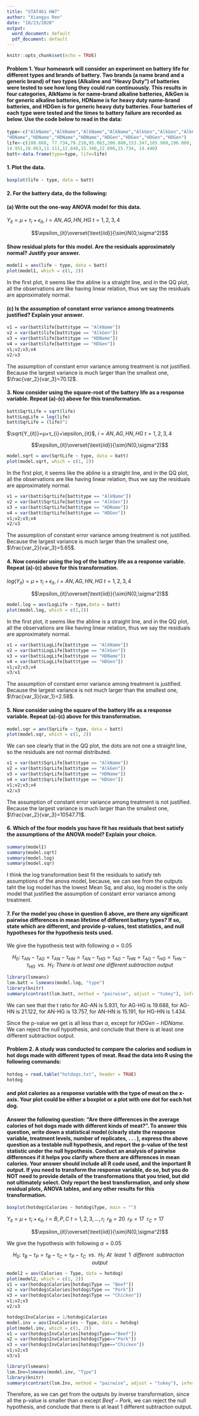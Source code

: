 ```yaml
---
title: "STAT461 HW7"
author: "Xiangyu Ren"
date: "10/23/2020"
output:
  word_document: default
  pdf_document: default
---
```


```r
knitr::opts_chunk$set(echo = TRUE)
```

#### Problem 1. Your homework will consider an experiment on battery life for different types and brands of battery. Two brands (a name brand and a generic brand) of two types (Alkaline and “Heavy Duty”) of batteries were tested to see how long they could run continuously. This results in four categories, AlkName is for name-brand alkaline batteries, AlkGen is for generic alkaline batteries, HDName is for heavy duty name-brand batteries, and HDGen is for generic heavy duty batteries. Four batteries of each type were tested and the times to battery failure are recorded as below. Use the code below to read in the data:

```r
type<-c("AlkName","AlkName","AlkName","AlkName","AlkGen","AlkGen","AlkGen","AlkGen",
"HDName","HDName","HDName","HDName","HDGen","HDGen","HDGen","HDGen")
life<-c(100.668, 77.734,79.210,95.063,206.880,153.347,165.980,196.000,
14.951,18.063,11.111,12.840,15.340,22.090,15.734, 14.440)
batt<-data.frame(type=type, life=life)
```

#### 1. Plot the data.

```r
boxplot(life ~ type, data = batt)
```

#### 2. For the battery data, do the following:

#### (a) Write out the one-way ANOVA model for this data.

$Y_{it}=µ+τ_{i}+\epsilon_{it}$, $i=AN,AG,HN,HG$ $t=1,2,3,4$

$$\epsilon_{it}\overset{\text{iid}}{\sim}N(0,\sigma^2)$$

#### Show residual plots for this model. Are the residuals approximately normal? Justify your answer.

```r
model1 = aov(life ~ type, data = batt)
plot(model1, which = c(1, 2))
```

In the first plot, it seems like the abline is a straight line, and in the QQ plot, all the observations are like having linear relation, thus we say the residuals are approximately normal. 

#### (c) Is the assumption of constant error variance among treatments justified? Explain your answer.

```r
v1 = var(batt$life[batt$type == "AlkName"])
v2 = var(batt$life[batt$type == "AlkGen"])
v3 = var(batt$life[batt$type == "HDName"])
v4 = var(batt$life[batt$type == "HDGen"])
v1;v2;v3;v4
v2/v3
```

The assumption of constant error variance among treatment is not justified. Because the largest variance is much larger than the smallest one, $\frac{var_2}{var_3}=70.12$.

#### 3. Now consider using the square-root of the battery life as a response variable. Repeat (a)-(c) above for this transformation.

```r
batt$SqrtLife = sqrt(life)
batt$LogLife = log(life)
batt$SqrLife = (life)^2
```

$\sqrt{Y_{it}}=µ+τ_{i}+\epsilon_{it}$, $i=AN,AG,HN,HG$ $t=1,2,3,4$

$$\epsilon_{it}\overset{\text{iid}}{\sim}N(0,\sigma^2)$$

```r
model.sqrt = aov(SqrtLife ~ type, data = batt)
plot(model.sqrt, which = c(1, 2))
```

In the first plot, it seems like the abline is a straight line, and in the QQ plot, all the observations are like having linear relation, thus we say the residuals are approximately normal. 

```r
v1 = var(batt$SqrtLife[batt$type == "AlkName"])
v2 = var(batt$SqrtLife[batt$type == "AlkGen"])
v3 = var(batt$SqrtLife[batt$type == "HDName"])
v4 = var(batt$SqrtLife[batt$type == "HDGen"])
v1;v2;v3;v4
v2/v3
```

The assumption of constant error variance among treatment is not justified. Because the largest variance is much larger than the smallest one, $\frac{var_2}{var_3}=5.65$.

#### 4. Now consider using the log of the battery life as a response variable. Repeat (a)-(c) above for this transformation.

$log(Y_{it})=µ+τ_{i}+\epsilon_{it}$, $i=AN,AG,HN,HG$ $t=1,2,3,4$

$$\epsilon_{it}\overset{\text{iid}}{\sim}N(0,\sigma^2)$$
```r
model.log = aov(LogLife ~ type,data = batt)
plot(model.log, which = c(1,2))
```

In the first plot, it seems like the abline is a straight line, and in the QQ plot, all the observations are like having linear relation, thus we say the residuals are approximately normal. 

```r
v1 = var(batt$LogLife[batt$type == "AlkName"])
v2 = var(batt$LogLife[batt$type == "AlkGen"])
v3 = var(batt$LogLife[batt$type == "HDName"])
v4 = var(batt$LogLife[batt$type == "HDGen"])
v1;v2;v3;v4
v3/v1
```

The assumption of constant error variance among treatment is justified. Because the largest variance is not much larger than the smallest one, $\frac{var_3}{var_1}=2.58$.

#### 5. Now consider using the square of the battery life as a response variable. Repeat (a)-(c) above for this transformation.

```r
model.sqr = aov(SqrLife ~ type, data = batt)
plot(model.sqr, which = c(1, 2))
```

We can see clearly that in the QQ plot, the dots are not one a straight line, so the residuals are not normal distributed.

```r
v1 = var(batt$SqrLife[batt$type == "AlkName"])
v2 = var(batt$SqrLife[batt$type == "AlkGen"])
v3 = var(batt$SqrLife[batt$type == "HDName"])
v4 = var(batt$SqrLife[batt$type == "HDGen"])
v1;v2;v3;v4
v2/v3
```

The assumption of constant error variance among treatment is not justified. Because the largest variance is much larger than the smallest one, $\frac{var_2}{var_3}=10547.71$.

#### 6. Which of the four models you have fit has residuals that best satisfy the assumptions of the ANOVA model? Explain your choice.

```r
summary(model1)
summary(model.sqrt)
summary(model.log)
summary(model.sqr)
```

I think the log transformation best fit the residuals to satisfy teh assumptions of the anova model, because, we can see from the outputs taht the log model has the lowest Mean Sq, and also, log model is the only model that justified the assumption of constant error variance among treatment.

#### 7. For the model you chose in question 6 above, are there any significant pairwise differences in mean lifetime of different battery types? If so, state which are different, and provide p-values, test statistics, and null hypotheses for the hypothesis tests used.

We give the hypothesis test with following $\alpha=0.05$

$$H_0:\;τ_{AN}−τ_{AG}=τ_{AN}−τ_{HN}=τ_{AN}−τ_{HG}=τ_{AG}−τ_{HN}=τ_{AG}−τ_{HG}=τ_{HN}−τ_{HG}\;\;vs.\;\;H_1:\;There\;is\;at\;least\;one\;different\;subtraction\;output$$

```r
library(lsmeans)
lsm.batt = lsmeans(model.log, "type")
library(knitr)
summary(contrast(lsm.batt, method = "pairwise", adjust = "tukey"), infer = c(T, T), level = 0.95, side = "two-sided")
```

We can see that the t ratio for AG-AN is 5.931, for AG-HG is 19.688, for AG-HN is 21.122, for AN-HG is 13.757, for AN-HN is 15.191, for HG-HN is 1.434. 

Since the p-value we get is all less than $\alpha$, except for $HDGen-HDName$. We can reject the null hypothesis, and conclude that there is at least one different subtraction output. 

#### Problem 2. A study was conducted to compare the calories and sodium in hot dogs made with different types of meat. Read the data into R using the following commands:

```r
hotdog = read.table("hotdogs.txt", header = TRUE)
hotdog
```

#### and plot calories as a response variable with the type of meat on the x-axis. Your plot could be either a boxplot or a plot with one dot for each hot dog.

#### Answer the following question: “Are there differences in the average calories of hot dogs made with different kinds of meat?”. To answer this question, write down a statistical model (clearly state the response variable, treatment levels, number of replicates, . . . ), express the above question as a testable null hypothesis, and report the p-value of the test statistic under the null hypothesis. Conduct an analysis of pairwise differences if it helps you clarify where there are differences in mean calories. Your answer should include all R code used, and the important R output. If you need to transform the response variable, do so, but you do NOT need to provide details of the transformations that you tried, but did not ultimately select. Only report the best transformation, and only show residual plots, ANOVA tables, and any other results for this transformation.

```r
boxplot(hotdog$Calories ~ hotdog$Type, main = "")
```

$Y_{it}=µ+τ_{i}+\epsilon_{it}$, $i=B,P,C$ $t=1,2,3,...,r_i\;\;r_B=20\;\;r_P=17\;\;r_C=17$

$$\epsilon_{it}\overset{\text{iid}}{\sim}N(0,\sigma^2)$$

We give the hypothesis with following $\alpha=0.05$

$$H_0:\;τ_B−τ_P=τ_B−τ_C=τ_P−τ_C\;\;vs.\;\;H_1:\;At\;\;least\;\;1\;\;different\;\;subtraction\;\;output$$
```r
model2 = aov(Calories ~ Type, data = hotdog)
plot(model2, which = c(1, 2))
v1 = var(hotdog$Calories[hotdog$Type == "Beef"])
v2 = var(hotdog$Calories[hotdog$Type == "Pork"])
v3 = var(hotdog$Calories[hotdog$Type == "Chicken"])
v1;v2;v3
v2/v3

hotdog$InvCalories = 1/hotdog$Calories
model.inv = aov(InvCalories ~ Type, data = hotdog)
plot(model.inv, which = c(1, 2))
v1 = var(hotdog$InvCalories[hotdog$Type=="Beef"])
v2 = var(hotdog$InvCalories[hotdog$Type=="Pork"])
v3 = var(hotdog$InvCalories[hotdog$Type=="Chicken"])
v1;v2;v3
v3/v1

library(lsmeans)
lsm.Inv=lsmeans(model.inv, "Type")
library(knitr)
summary(contrast(lsm.Inv, method = "pairwise", adjust = "tukey"), infer=c(T, T), level = 0.95, side = "two-sided")

```

Therefore, as we can get from the outputs by inverse transformation, since all the p-value is smaller than $\alpha$ except $Beef-Pork$, we can reject the null hypothesis, and conclude that there is at least 1 different subtraction output. 



